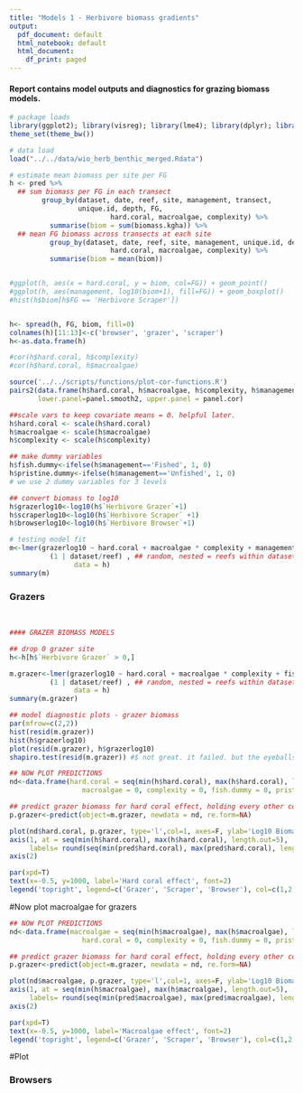 ```yaml
---
title: "Models 1 - Herbivore biomass gradients"
output:
  pdf_document: default
  html_notebook: default
  html_document:
    df_print: paged
---
```


#### Report contains model outputs and diagnostics for grazing biomass models.

```r

# package loads
library(ggplot2); library(visreg); library(lme4); library(dplyr); library(tidyr)
theme_set(theme_bw())

# data load
load("../../data/wio_herb_benthic_merged.Rdata")

# estimate mean biomass per site per FG
h <- pred %>% 
  ## sum biomass per FG in each transect
        group_by(dataset, date, reef, site, management, transect, 
                 unique.id, depth, FG,
                         hard.coral, macroalgae, complexity) %>%
          summarise(biom = sum(biomass.kgha)) %>%
  ## mean FG biomass across transects at each site
          group_by(dataset, date, reef, site, management, unique.id, depth, FG,
                         hard.coral, macroalgae, complexity) %>%
          summarise(biom = mean(biom)) 


#ggplot(h, aes(x = hard.coral, y = biom, col=FG)) + geom_point()
#ggplot(h, aes(management, log10(biom+1), fill=FG)) + geom_boxplot()
#hist(h$biom[h$FG == 'Herbivore Scraper'])


h<- spread(h, FG, biom, fill=0)
colnames(h)[11:13]<-c('browser', 'grazer', 'scraper')
h<-as.data.frame(h)

#cor(h$hard.coral, h$complexity)
#cor(h$hard.coral, h$macroalgae)

```

```r
source('../../scripts/functions/plot-cor-functions.R')
pairs2(data.frame(h$hard.coral, h$macroalgae, h$complexity, h$management), 
       lower.panel=panel.smooth2, upper.panel = panel.cor)
```

```r

##scale vars to keep covariate means = 0. helpful later.
h$hard.coral <- scale(h$hard.coral)
h$macroalgae <- scale(h$macroalgae)
h$complexity <- scale(h$complexity)

## make dummy variables
h$fish.dummy<-ifelse(h$management=='Fished', 1, 0)
h$pristine.dummy<-ifelse(h$management=='Unfished', 1, 0)
# we use 2 dummy variables for 3 levels

## convert biomass to log10
h$grazerlog10<-log10(h$`Herbivore Grazer`+1)
h$scraperlog10<-log10(h$`Herbivore Scraper` +1)
h$browserlog10<-log10(h$`Herbivore Browser`+1)

# testing model fit
m<-lmer(grazerlog10 ~ hard.coral + macroalgae * complexity + management + ## fixed
          (1 | dataset/reef) , ## random, nested = reefs within datasets
                data = h)
summary(m)
```

\newpage
### Grazers
&nbsp;

```r
#### GRAZER BIOMASS MODELS

## drop 0 grazer site
h<-h[h$`Herbivore Grazer` > 0,]

m.grazer<-lmer(grazerlog10 ~ hard.coral + macroalgae * complexity + fish.dummy + pristine.dummy + ## fixed
          (1 | dataset/reef) , ## random, nested = reefs within datasets
                data = h)
summary(m.grazer)

```

```r
## model diagnostic plots - grazer biomass
par(mfrow=c(2,2))
hist(resid(m.grazer))
hist(h$grazerlog10)
plot(resid(m.grazer), h$grazerlog10)
shapiro.test(resid(m.grazer)) #$ not great. it failed. but the eyeballs test is good.

```

```r

## NOW PLOT PREDICTIONS
nd<-data.frame(hard.coral = seq(min(h$hard.coral), max(h$hard.coral), length.out=30),
                  macroalgae = 0, complexity = 0, fish.dummy = 0, pristine.dummy=0)

## predict grazer biomass for hard coral effect, holding every other covariate constant
p.grazer<-predict(object=m.grazer, newdata = nd, re.form=NA)

plot(nd$hard.coral, p.grazer, type='l',col=1, axes=F, ylab='Log10 Biomass (kg/ha)', xlab='Hard coral cover (%)', ylim=c(1, 4))
axis(1, at = seq(min(h$hard.coral), max(h$hard.coral), length.out=5), 
     labels= round(seq(min(pred$hard.coral), max(pred$hard.coral), length.out=5), 0))
axis(2)

par(xpd=T)
text(x=-0.5, y=1000, label='Hard coral effect', font=2)
legend('topright', legend=c('Grazer', 'Scraper', 'Browser'), col=c(1,2,3), lty=1)
```

#Now plot macroalgae for grazers

```r

## NOW PLOT PREDICTIONS
nd<-data.frame(macroalgae = seq(min(h$macroalgae), max(h$macroalgae), length.out=30),
                  hard.coral = 0, complexity = 0, fish.dummy = 0, pristine.dummy=0)

## predict grazer biomass for hard coral effect, holding every other covariate constant
p.grazer<-predict(object=m.grazer, newdata = nd, re.form=NA)

plot(nd$macroalgae, p.grazer, type='l',col=1, axes=F, ylab='Log10 Biomass (kg/ha)', xlab='Macroalgae cover (%)', ylim=c(1, 4))
axis(1, at = seq(min(h$macroalgae), max(h$macroalgae), length.out=5), 
     labels= round(seq(min(pred$macroalgae), max(pred$macroalgae), length.out=5), 0))
axis(2)

par(xpd=T)
text(x=-0.5, y=1000, label='Macroalgae effect', font=2)
legend('topright', legend=c('Grazer', 'Scraper', 'Browser'), col=c(1,2,3), lty=1)
```
#Plot 

\newpage
### Browsers
&nbsp;

